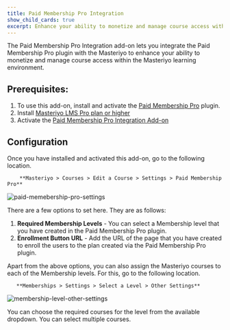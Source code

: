 ```yaml
---
title: Paid Membership Pro Integration
show_child_cards: true
excerpt: Enhance your ability to monetize and manage course access within the Masteriyo learning environment.
---
```


The Paid Membership Pro Integration add-on lets you integrate the Paid Membership Pro plugin with the Masteriyo to enhance your ability to monetize and manage course access within the Masteriyo learning environment.

## Prerequisites:

1. To use this add-on, install and activate the [Paid Membership Pro](https://wordpress.org/plugins/paid-memberships-pro/) plugin. 
2. Install [Masteriyo LMS Pro plan or higher](https://masteriyo.com/pricing/)
3. Activate the [Paid Membership Pro Integration Add-on](https://docs.masteriyo.com/getting-started/activate-masteriyo-addons)

## Configuration

Once you have installed and activated this add-on, go to the following location.

        **Masteriyo > Courses > Edit a Course > Settings > Paid Membership Pro**

![paid-memebership-pro-settings](https://github.com/Masteriyo/masteriyo-docs/assets/75772539/d0f5c1a2-80b6-4714-bb74-e158222380e8)

There are a few options to set here. They are as follows:

1. **Required Membership Levels** - You can select a Membership level that you have created in the Paid Membership Pro plugin.
2. **Enrollment Button URL** - Add the URL of the page that you have created to enroll the users to the plan created via the Paid Membership Pro plugin. 

Apart from the above options, you can also assign the Masteriyo courses to each of the Membership levels. For this, go to the following location.

       **Memberships > Settings > Select a Level > Other Settings**

![membership-level-other-settings](https://github.com/Masteriyo/masteriyo-docs/assets/75772539/22e07c01-0bc2-4b13-bef3-73362c63ec58)

You can choose the required courses for the level from the available dropdown. You can select multiple courses. 
